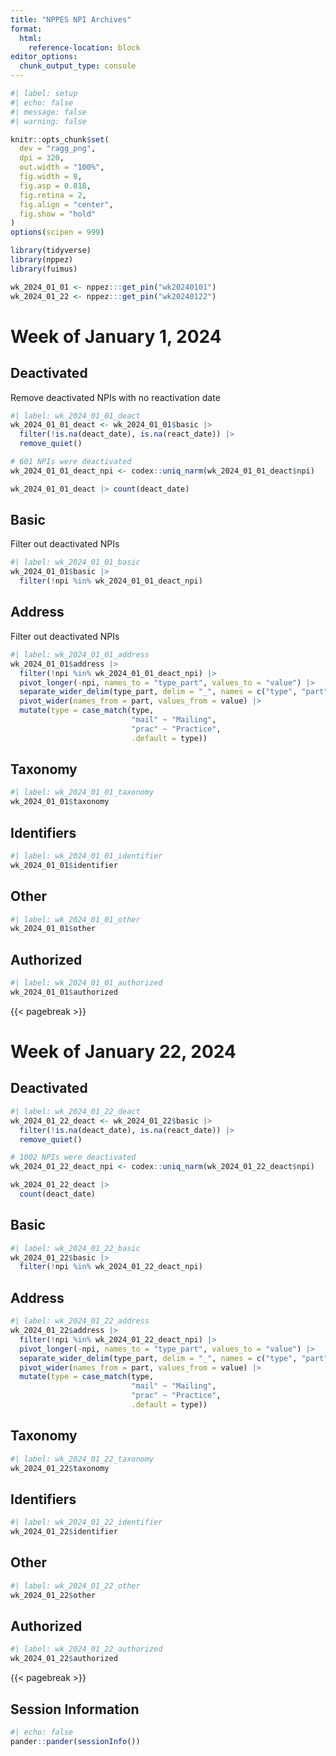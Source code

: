 ```yaml
---
title: "NPPES NPI Archives"
format:
  html:
    reference-location: block
editor_options: 
  chunk_output_type: console
---
```


```r
#| label: setup
#| echo: false
#| message: false
#| warning: false

knitr::opts_chunk$set(
  dev = "ragg_png",
  dpi = 320,
  out.width = "100%",
  fig.width = 8,
  fig.asp = 0.818,
  fig.retina = 2,
  fig.align = "center",
  fig.show = "hold"
)
options(scipen = 999)

library(tidyverse)
library(nppez)
library(fuimus)

wk_2024_01_01 <- nppez:::get_pin("wk20240101")
wk_2024_01_22 <- nppez:::get_pin("wk20240122")
```

# Week of January 1, 2024

## Deactivated

Remove deactivated NPIs with no reactivation date

```r
#| label: wk_2024_01_01_deact
wk_2024_01_01_deact <- wk_2024_01_01$basic |> 
  filter(!is.na(deact_date), is.na(react_date)) |> 
  remove_quiet()

# 601 NPIs were deactivated
wk_2024_01_01_deact_npi <- codex::uniq_narm(wk_2024_01_01_deact$npi)

wk_2024_01_01_deact |> count(deact_date)
```

## Basic

Filter out deactivated NPIs

```r
#| label: wk_2024_01_01_basic
wk_2024_01_01$basic |> 
  filter(!npi %in% wk_2024_01_01_deact_npi)
```

## Address

Filter out deactivated NPIs

```r
#| label: wk_2024_01_01_address
wk_2024_01_01$address |> 
  filter(!npi %in% wk_2024_01_01_deact_npi) |> 
  pivot_longer(-npi, names_to = "type_part", values_to = "value") |> 
  separate_wider_delim(type_part, delim = "_", names = c("type", "part")) |> 
  pivot_wider(names_from = part, values_from = value) |> 
  mutate(type = case_match(type,
                           "mail" ~ "Mailing",
                           "prac" ~ "Practice",
                           .default = type))
```

## Taxonomy

```r
#| label: wk_2024_01_01_taxonomy
wk_2024_01_01$taxonomy
```

## Identifiers

```r
#| label: wk_2024_01_01_identifier
wk_2024_01_01$identifier
```

## Other

```r
#| label: wk_2024_01_01_other
wk_2024_01_01$other
```

## Authorized

```r
#| label: wk_2024_01_01_authorized
wk_2024_01_01$authorized
```


{{< pagebreak >}}

# Week of January 22, 2024

## Deactivated

```r
#| label: wk_2024_01_22_deact
wk_2024_01_22_deact <- wk_2024_01_22$basic |> 
  filter(!is.na(deact_date), is.na(react_date)) |> 
  remove_quiet()

# 1002 NPIs were deactivated
wk_2024_01_22_deact_npi <- codex::uniq_narm(wk_2024_01_22_deact$npi)

wk_2024_01_22_deact |> 
  count(deact_date)
```

## Basic

```r
#| label: wk_2024_01_22_basic
wk_2024_01_22$basic |> 
  filter(!npi %in% wk_2024_01_22_deact_npi)
```

## Address

```r
#| label: wk_2024_01_22_address
wk_2024_01_22$address |> 
  filter(!npi %in% wk_2024_01_22_deact_npi) |> 
  pivot_longer(-npi, names_to = "type_part", values_to = "value") |> 
  separate_wider_delim(type_part, delim = "_", names = c("type", "part")) |> 
  pivot_wider(names_from = part, values_from = value) |> 
  mutate(type = case_match(type,
                           "mail" ~ "Mailing",
                           "prac" ~ "Practice",
                           .default = type))
```

## Taxonomy

```r
#| label: wk_2024_01_22_taxonomy
wk_2024_01_22$taxonomy
```

## Identifiers

```r
#| label: wk_2024_01_22_identifier
wk_2024_01_22$identifier
```

## Other

```r
#| label: wk_2024_01_22_other
wk_2024_01_22$other
```

## Authorized

```r
#| label: wk_2024_01_22_authorized
wk_2024_01_22$authorized
```


{{< pagebreak >}}


## Session Information 

```r
#| echo: false
pander::pander(sessionInfo())
```
